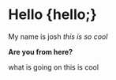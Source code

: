 
# Hello {hello;}

My name is josh _this is so cool_

**Are you from here?**

what is going on
this is cool

